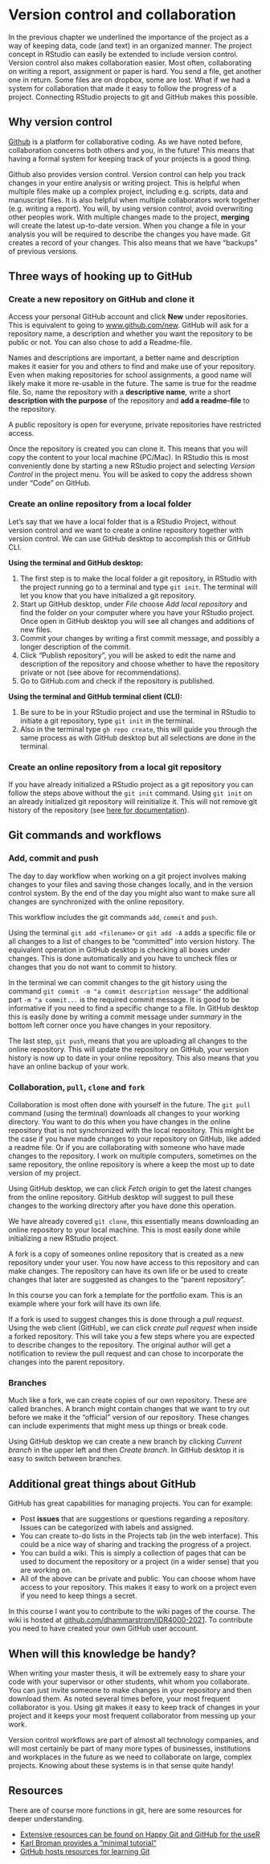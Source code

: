 # Version control and collaboration

In the previous chapter we underlined the importance of the project as a way of keeping data, code (and text) in an organized manner. The project concept in RStudio can easily be extended to include version control. Version control also makes collaboration easier. Most often, collaborating on writing a report, assignment or paper is hard. You send a file, get another one in return. Some files are on dropbox, some are lost. What if we had a system for collaboration that made it easy to follow the progress of a project. Connecting RStudio projects to git and GitHub makes this possible.

## Why version control

[Github](www.github.com) is a platform for collaborative coding. As we have noted before, collaboration concerns both others and you, in the future! This means that having a formal system for keeping track of your projects is a good thing.

Github also provides version control. Version control can help you track changes in your entire analysis or writing project. This is helpful when multiple files make up a complex project, including e.g. scripts, data and manuscript files. It is also helpful when multiple collaborators work together (e.g. writing a report). You will, by using version control, avoid overwriting other peoples work. With multiple changes made to the project, **merging** will create the latest up-to-date version. When you change a file in your analysis you will be required to describe the changes you have made. Git creates a record of your changes. This also means that we have "backups" of previous versions.

## Three ways of hooking up to GitHub

### Create a new repository on GitHub and clone it

Access your personal GitHub account and click **New** under repositories. This is equivalent to going to [www.github.com/new](www.github.com/new). GitHub will ask for a repository name, a description and whether you want the repository to be public or not. You can also chose to add a Readme-file.

Names and descriptions are important, a better name and description makes it easier for you and others to find and make use of your repository. Even when making repositories for school assignments, a good name will likely make it more re-usable in the future. The same is true for the readme file. So, name the repository with a **descriptive name**, write a short **description with the purpose** of the repository and **add a readme-file** to the repository.

A public repository is open for everyone, private repositories have restricted access.

Once the repository is created you can clone it. This means that you will copy the content to your local machine (PC/Mac). In RStudio this is most conveniently done by starting a new RStudio project and selecting *Version Control* in the project menu. You will be asked to copy the address shown under "Code" on GitHub.

### Create an online repository from a local folder

Let's say that we have a local folder that is a RStudio Project, without version control and we want to create a online repository together with version control. We can use GitHub desktop to accomplish this or GitHub CLI. 

**Using the terminal and GitHub desktop:**

1. The first step is to make the local folder a git repository, in RStudio with the project running go to a terminal and type `git init`. The terminal will let you know that you have initialized a git repository.
2. Start up GitHub desktop, under *File* choose *Add local repository* and find the folder on your computer where you have your RStudio project. Once open in GitHub desktop you will see all changes and additions of new files. 
3. Commit your changes by writing a first commit message, and possibly a longer description of the commit.
4. Click "Publish repository", you will be asked to edit the name and description of the repository and choose whether to have the repository private or not (see above for recommendations).
5. Go to GitHub.com and check if the repository is published.


**Using the terminal and GitHub terminal client (CLI):**

1. Be sure to be in your RStudio project and use the terminal in RStudio to initiate a git repository, type `git init` in the terminal.
2. Also in the terminal type `gh repo create`, this will guide you through the same process as with GitHub desktop but all selections are done in the terminal.


### Create an online repository from a local git repository

If you have already initialized a RStudio project as a git repository you can follow the steps above without the `git init` command. Using `git init` on an already initialized git repository will reinitialize it. This will not remove git history of the repository (see [here for documentation](https://git-scm.com/docs/git-init)).

## Git commands and workflows

### Add, commit and push

The day to day workflow when working on a git project involves making changes to your files and saving those changes locally, and in the version control system. By the end of the day you might also want to make sure all changes are synchronized with the online repository.

This workflow includes the git commands `add`, `commit` and `push`.

Using the terminal `git add <filename>` or `git add -A` adds a specific file or all changes to a list of changes to be "committed" into version history. The equivalent operation in GitHub desktop is checking all boxes under changes. This is done automatically and you have to uncheck files or changes that you do not want to commit to history.

In the terminal we can commit changes to the git history using the command `git commit -m "a commit description message"` the additional part `-m "a commit...` is the required commit message. It is good to be informative if you need to find a specific change to a file. In GitHub desktop this is easily done by writing a commit message under *summary* in the bottom left corner once you have changes in your repository.

The last step, `git push`, means that you are uploading all changes to the online repository. This will update the repository on GitHub, your version history is now up to date in your online repository. This also means that you have an online backup of your work.

### Collaboration, `pull`, `clone` and `fork`

Collaboration is most often done with yourself in the future. The `git pull` command (using the terminal) downloads all changes to your working directory. You want to do this when you have changes in the online repository that is not synchronized with the local repository. This might be the case if you have made changes to your repository on GitHub, like added a readme file. Or if you are collaborating with someone who have made changes to the repository. I work on multiple computers, sometimes on the same repository, the online repository is where a keep the most up to date version of my project.

Using GitHub desktop, we can click *Fetch origin* to get the latest changes from the online repository. GitHub desktop will suggest to pull these changes to the working directory after you have done this operation. 

We have already covered `git clone`, this essentially means downloading an online repository to your local machine. This is most easily done while initializing a new RStudio project.

A fork is a copy of someones online repository that is created as a new repository under your user. You now have access to this repository and can make changes. The repository can have its own life or be used to create changes that later are suggested as changes to the "parent repository".

In this course you can fork a template for the portfolio exam. This is an example where your fork will have its own life.

If a fork is used to suggest changes this is done through a *pull request*. Using the web client (GitHub), we can click *create pull request* when inside a forked repository. This will take you a few steps where you are expected to describe changes to the repository. The original author will get a notification to review the pull request and can chose to incorporate the changes into the parent repository.

### Branches
Much like a fork, we can create copies of our own repository. These are called branches. A branch might contain changes that we want to try out before we make it the "official" version of our repository. These changes can include experiments that might mess up things or break code. 

Using GitHub desktop we can create a new branch by clicking *Current branch* in the upper left and then *Create branch*. In GitHub desktop it is easy to switch between branches. 












## Additional great things about GitHub

GitHub has great capabilities for managing projects. You can for example:

- Post **issues** that are suggestions or questions regarding a repository. Issues can be categorized with labels and assigned.
- You can create to-do lists in the Projects tab (in the web interface). This could be a nice way of sharing and tracking the progress of a project.
- You can build a wiki. This is simply a collection of pages that can be used to document the repository or a project (in a wider sense) that you are working on.
- All of the above can be private and public. You can choose whom have access to your repository. This makes it easy to work on a project even if you need to keep things a secret.

In this course I want you to contribute to the wiki pages of the course. The wiki is hosted at [github.com/dhammarstrom/IDR4000-2021](https://github.com/dhammarstrom/IDR4000-2021). To contribute you need to have created your own GitHub user account.

## When will this knowledge be handy?

When writing your master thesis, it will be extremely easy to share your code with your supervisor or other students, whit whom you collaborate. You can just invite someone to make changes in your repository and then download them. As noted several times before, your most frequent collaborator is you. Using git makes it easy to keep track of changes in your project and it keeps your most frequent collaborator from messing up your work.

Version control workflows are part of almost all technology companies, and will most certainly be part of many more types of businesses, institutions and workplaces in the future as we need to collaborate on large, complex projects. Knowing about these systems is in that sense quite handy!


## Resources

There are of course more functions in git, here are some resources for deeper understanding.


-   [Extensive resources can be found on Happy Git and GitHub for the useR](https://happygitwithr.com/)
-   [Karl Broman provides a "minimal tutorial"](https://kbroman.org/github_tutorial/)
-   [GitHub hosts resources for learning Git](https://try.github.io/)



